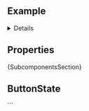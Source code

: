 
<Meta of={ComponentStories} />

<DocsHeader of={ComponentStories} experimental />

<br />

## Example

<Canvas of={ComponentStories.Default} />

<details>

    <summary>Show static code</summary>

    ```tsx
    function AIButton(props) {
      const generationIdRef = useRef<NodeJS.Timeout | null>(null);
      const buttonRef = useRef<ButtonDomRef>(null);
      const [buttonState, setButtonState] = useState("generate");
      const [menuOpen, setMenuOpen] = useState(false);

      const startGeneration = () => {
        generationIdRef.current = setTimeout(() => {
          setButtonState("revise");
        }, 3000);
      };

      const handleClick: ButtonPropTypes["onClick"] = (e) => {
        const btn = e.target;

        setMenuOpen(false);
        switch (btn.state) {
          case "generate":
            setButtonState("generating");
            startGeneration();
            break;
          case "generating":
            if (generationIdRef.current) {
              clearTimeout(generationIdRef.current);
              generationIdRef.current = null;
            }
            setButtonState("generate");
            break;
          case "revise":
            setMenuOpen(true);
            break;
        }
      };

      const handleMenuItemClick: MenuPropTypes["onItemClick"] = (e) => {
        if (e.detail.text === "Regenerate") {
          setButtonState("generating");
          startGeneration();
        }
      };

      return (
        <>
          <Button
            {...props}
            onClick={handleClick}
            state={buttonState}
            ref={buttonRef}
          >
            <ButtonState name="generate" text="Generate" icon={aiIcon} />
            <ButtonState name="generating" text="Stop Generating" icon={stopIcon} />
            <ButtonState
              name="revise"
              text="Revise"
              icon={aiIcon}
              endIcon={navDownIcon}
            />
          </Button>
          {menuOpen && (
            <Menu
              opener={buttonRef.current}
              open
              onItemClick={handleMenuItemClick}
              onClose={() => {
                setMenuOpen(false);
              }}
            >
              <MenuItem text="Regenerate" />
              <MenuSeparator />
              <MenuItem text="Fix Spelling & Grammar" />
              <MenuItem text="Change Tone">
                <MenuItem text="Option 1" />
                <MenuItem text="Option 2" />
                <MenuItem text="Option 3" />
              </MenuItem>
              <MenuItem text="Adjust Length">
                <MenuItem text="Shorten text" />
                <MenuItem text="Lengthen text" />
              </MenuItem>
              <MenuItem text="Bulleted List" />
              <MenuItem text="Translate">
                <MenuItem text="English" />
                <MenuItem text="German" />
                <MenuItem text="Spanish" />
              </MenuItem>
            </Menu>
          )}
        </>
      );
    }
    ```

</details>

## Properties

<ControlsWithNote of={ComponentStories.Default} />

<Markdown>{SubcomponentsSection}</Markdown>

## ButtonState

<Description of={ButtonState} />
<ArgTypesWithNote of={ButtonState} hideHTMLPropsNote exclude={excludePropsForAbstract} />

<Footer />
```
